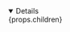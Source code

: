 <details
  open
  style={{
    position: "fixed",
    right: "0",
    top: "10%",
    maxHeight: "85%",
    maxWidth: "50%",
    zIndex: 1000,
    overflowY: "scroll",
  }}
>
  {props.children}
</details>